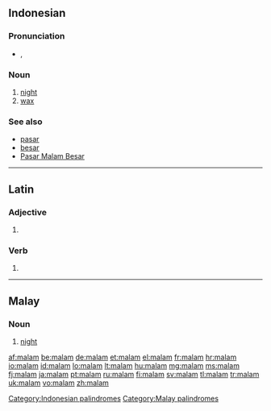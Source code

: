 {{also|Malam}}
==Indonesian==

===Pronunciation===
* {{IPA|/ˈmalam/|lang=id}}, {{X-SAMPA|/"malam/}}

===Noun===
{{id-noun}}

# [[night]]
# [[wax]]

===See also===
* [[pasar]]
* [[besar]]
* [[w:Pasar Malam Besar|Pasar Malam Besar]]

[[Category:Indonesian palindromes]]

----

==Latin==

===Adjective===
{{la-adj-form|malam}}

# {{inflection of|malus|malus|acc|f|s|lang=la}}

===Verb===
{{la-verb-form|mālam}}

# {{conjugation of|malo|mālō|1|s|fut|act|ind|lang=la}}

----

==Malay==

===Noun===
{{head|ms|noun}}

# [[night]]

[[Category:Malay palindromes]]

[[af:malam]]
[[be:malam]]
[[de:malam]]
[[et:malam]]
[[el:malam]]
[[fr:malam]]
[[hr:malam]]
[[io:malam]]
[[id:malam]]
[[lo:malam]]
[[lt:malam]]
[[hu:malam]]
[[mg:malam]]
[[ms:malam]]
[[fj:malam]]
[[ja:malam]]
[[pt:malam]]
[[ru:malam]]
[[fi:malam]]
[[sv:malam]]
[[tl:malam]]
[[tr:malam]]
[[uk:malam]]
[[vo:malam]]
[[zh:malam]]
